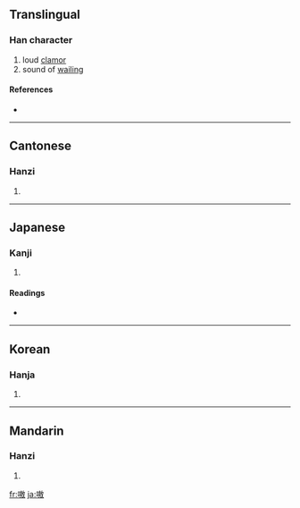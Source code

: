 ==Translingual==

===Han character===
{{Han char|rn=30|rad=口|as=11|sn=14|four=6804<sub>0</sub>|canj=口土尸大 (RGSK), 口手尸大 (RQSK)}}

# loud [[clamor]]
# sound of [[wail]]ing

====References====
* {{Han ref|kx=0204.150|dkj=04142|dj=0426.350|hdz=10664.040|uh=55F7|ud=22007|bh=B9C8|bd=47560}}

----

==Cantonese==

===Hanzi===
{{yue-hanzi|jyut=|y=ngou1}}

# {{defn|Cantonese}}

----

==Japanese==

===Kanji===
{{ja-kanji|grade=|rs=口11}}

# {{defn|Japanese}}

====Readings====
* {{ja-readings|on=[[ごう]] (gō)|kun=[[かまびすし]] (kamabisushi)}}

----

==Korean==

===Hanja===
{{ko-hanja|hangeul=오|rv=o|mr=o}}

# {{defn|Korean}}

----

==Mandarin==

===Hanzi===
{{cmn-hanzi|pin=[[áo]] ([[ao2]])|wg=ao<sup>2</sup>}}

# {{defn|Mandarin}}

[[fr:嗷]]
[[ja:嗷]]